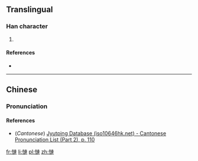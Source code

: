 ==Translingual==

===Han character===
{{Han char|rn=61|rad=心|as=11|sn=14|four=|canj=PYJJ|ids=⿰忄連}}

# {{defn|Han|sort=心11}}

====References====
* {{Han ref|kx=0399.270|dkj=11125|dj=0739.140|hdz=42345.010|uh=6169|ud=24937}}

----

==Chinese==
{{zh-forms}}

===Pronunciation===
{{zh-pron
|m=lián
|c=lin4
|mc=
|oc=
|ma=
|cat=
}}

====References====
* (''Cantonese'') [http://www.iso10646hk.net/jp/document/download.jsp Jyutping Database (iso10646hk.net) - Cantonese Pronunciation List (Part 2), p. 110]

[[fr:慩]]
[[li:慩]]
[[pl:慩]]
[[zh:慩]]